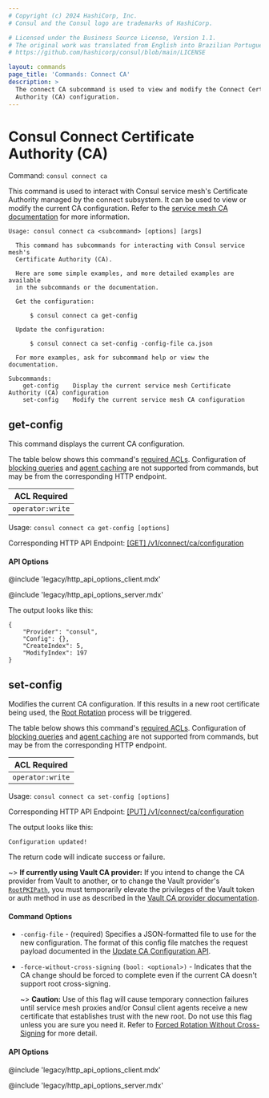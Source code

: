 ```yaml
---
# Copyright (c) 2024 HashiCorp, Inc.
# Consul and the Consul logo are trademarks of HashiCorp.

# Licensed under the Business Source License, Version 1.1.
# The original work was translated from English into Brazilian Portuguese.
# https://github.com/hashicorp/consul/blob/main/LICENSE

layout: commands
page_title: 'Commands: Connect CA'
description: >
  The connect CA subcommand is used to view and modify the Connect Certificate
  Authority (CA) configuration.
---
```


# Consul Connect Certificate Authority (CA)

Command: `consul connect ca`

This command is used to interact with Consul service mesh's Certificate Authority
managed by the connect subsystem.
It can be used to view or modify the current CA configuration. Refer to the
[service mesh CA documentation](/consul/docs/secure-mesh/certificate) for more information.

```text
Usage: consul connect ca <subcommand> [options] [args]

  This command has subcommands for interacting with Consul service mesh's
  Certificate Authority (CA).

  Here are some simple examples, and more detailed examples are available
  in the subcommands or the documentation.

  Get the configuration:

      $ consul connect ca get-config

  Update the configuration:

      $ consul connect ca set-config -config-file ca.json

  For more examples, ask for subcommand help or view the documentation.

Subcommands:
    get-config    Display the current service mesh Certificate Authority (CA) configuration
    set-config    Modify the current service mesh CA configuration
```

## get-config

This command displays the current CA configuration.

The table below shows this command's [required ACLs](/consul/api-docs/api-structure#authentication). Configuration of
[blocking queries](/consul/api-docs/features/blocking) and [agent caching](/consul/api-docs/features/caching)
are not supported from commands, but may be from the corresponding HTTP endpoint.

| ACL Required     |
| ---------------- |
| `operator:write` |

Usage: `consul connect ca get-config [options]`

Corresponding HTTP API Endpoint: [\[GET\] /v1/connect/ca/configuration](/consul/api-docs/connect/ca#get-ca-configuration)

#### API Options

@include 'legacy/http_api_options_client.mdx'

@include 'legacy/http_api_options_server.mdx'

The output looks like this:

```
{
	"Provider": "consul",
	"Config": {},
	"CreateIndex": 5,
	"ModifyIndex": 197
}
```

## set-config

Modifies the current CA configuration. If this results in a new root certificate
being used, the [Root Rotation](/consul/docs/connect/ca#root-certificate-rotation) process
will be triggered.

The table below shows this command's [required ACLs](/consul/api-docs/api-structure#authentication). Configuration of
[blocking queries](/consul/api-docs/features/blocking) and [agent caching](/consul/api-docs/features/caching)
are not supported from commands, but may be from the corresponding HTTP endpoint.

| ACL Required     |
| ---------------- |
| `operator:write` |

Usage: `consul connect ca set-config [options]`

Corresponding HTTP API Endpoint: [\[PUT\] /v1/connect/ca/configuration](/consul/api-docs/connect/ca#update-ca-configuration)

The output looks like this:

```
Configuration updated!
```

The return code will indicate success or failure.

~> **If currently using Vault CA provider:**
   If you intend to change the CA provider from Vault to another,
   or to change the Vault provider's [`RootPKIPath`](/consul/docs/connect/ca/vault#rootpkipath),
   you must temporarily elevate the privileges of the Vault token
   or auth method in use as described in the
   [Vault CA provider documentation](/consul/docs/connect/ca/vault#additional-vault-acl-policies-for-sensitive-operations).

#### Command Options

- `-config-file` - (required) Specifies a JSON-formatted file to use for the new configuration.
  The format of this config file matches the request payload documented in the
  [Update CA Configuration API](/consul/api-docs/connect/ca#update-ca-configuration).

- `-force-without-cross-signing` `(bool: <optional>)` - Indicates that the CA change
  should be forced to complete even if the current CA doesn't support root cross-signing.

  ~> **Caution:** Use of this flag will cause temporary connection failures
  until service mesh proxies and/or Consul client agents receive a new certificate
  that establishes trust with the new root.
  Do not use this flag unless you are sure you need it.
  Refer to [Forced Rotation Without Cross-Signing](/consul/docs/connect/ca#forced-rotation-without-cross-signing)
  for more detail.

#### API Options

@include 'legacy/http_api_options_client.mdx'

@include 'legacy/http_api_options_server.mdx'
